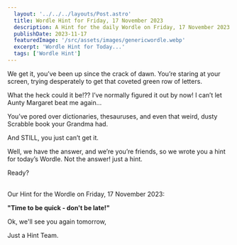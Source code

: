 ```yaml
---
  layout: '../../../layouts/Post.astro'
  title: Wordle Hint for Friday, 17 November 2023
  description: A Hint for the daily Wordle on Friday, 17 November 2023
  publishDate: 2023-11-17
  featuredImage: '/src/assets/images/genericwordle.webp'
  excerpt: 'Wordle Hint for Today...'
  tags: ['Wordle Hint']
---
```


  We get it, you’ve been up since the crack of dawn. You’re staring at your screen, trying desperately to get that coveted green row of letters. 

  What the heck could it be!??
  I’ve normally figured it out by now!
  I can’t let Aunty Margaret beat me again… 

  You’ve pored over dictionaries, thesauruses, and even that weird, dusty Scrabble book your Grandma had.

  And STILL, you just can’t get it. 

  Well, we have the answer, and we’re you’re friends, so we wrote you a hint for today’s Wordle.
  Not the answer! just a hint. 

  Ready?<br /><br />

  Our Hint for the Wordle on Friday, 17 November 2023:

  **"Time to be quick - don't be late!"**

  Ok, we'll see you again tomorrow, 

  Just a Hint Team.
  